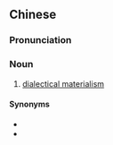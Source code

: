 {{also|唯物辩证法}}
==Chinese==
{{zh-forms|s=唯物辩证法|type=23}}

===Pronunciation===
{{zh-pron
|m=wéiwù biànzhèngfǎ
|cat=n
}}

===Noun===
{{zh-noun}}

# {{lb|zh|philosophy}} [[dialectical materialism]]

====Synonyms====
* {{zh-l|辯證唯物論}}
* {{zh-l|辯證唯物主義}}